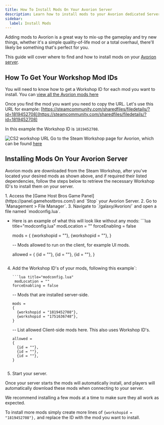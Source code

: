 ```yaml
---
title: How To Install Mods On Your Avorion Server
description: Learn how to install mods to your Avorion dedicated Server with this easy-to-follow guide.
sidebar:
  label: Install Mods
---
```


Adding mods to Avorion is a great way to mix-up the gameplay and try new things, whether it's a simple quality-of-life mod or a total overhaul, there'll likely be something that's perfect for you. 

This guide will cover where to find and how to install mods on your [Avorion server](https://www.gamehostbros.com/avorion-server-hosting/).

## How To Get Your Workshop Mod IDs

You will need to know how to get a Workshop ID for each mod you want to install. You can [view all the Avorion mods here](https://steamcommunity.com/app/445220/workshop/)

Once you find the mod you want you need to copy the URL. Let's use this URL for example: [https://steamcommunity.com/sharedfiles/filedetails/?id=1819452708](https://steamcommunity.com/sharedfiles/filedetails/?id=1819452708)

In this example the Workshop ID is `1819452708`.

![CS2 workshop URL](../../../../assets/guide-images/cs2-workshop-screenshot.jpg)
Go to the Steam Workshop page for Avorion, which can be found [here](https://steamcommunity.com/app/445220/workshop/)

## Installing Mods On Your Avorion Server

Avorion mods are downloaded from the Steam Workshop, after you've located your desired mods as shown above, and if required their listed dependencies, follow the steps below to retrieve the necessary Workshop ID's to install them on your server.

<Steps>
1. Access the [Game Host Bros Game Panel](https://panel.gamehostbros.com/) and `Stop` your Avorion Server.
2. Go to `Management > File Manager`.
3. Navigate to `/galaxy/Avorion/` and open a file named `modconfig.lua`.

   - Here is an example of what this will look like without any mods:
    ```lua title="modconfig.lua"
        modLocation = ""
       forceEnabling = false
       
       mods =
       {
         {workshopid = ""},
         {workshopid = ""},
       }
       
       -- Mods allowed to run on the client, for example UI mods.
       
       allowed =
       {
         {id = ""},
         {id = ""},
         {id = ""},
       }
      ```
4. Add the Workshop ID's of your mods, following this example`:

       ```lua title="modconfig.lua"
        modLocation = ""
       forceEnabling = false
       
      -- Mods that are installed server-side.

       mods =
       {
         {workshopid = "1819452708"},
         {workshopid = "1751636748"},
       }
       
      -- List allowed Client-side mods here. This also uses Workshop ID's.
       
       allowed =
       {
         {id = ""},
         {id = ""},
         {id = ""},
       }
      ```

5. Start your server.
</Steps>

Once your server starts the mods will automatically install, and players will automatically download these mods when connecting to your server. 

We recommend installing a few mods at a time to make sure they all work as expected. 

To install more mods simply create more lines of `{workshopid = "1819452708"},` and replace the ID with the mod you want to install.